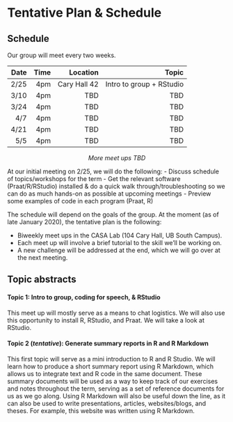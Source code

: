 # Tentative Plan & Schedule {-}

## Schedule {-}
Our group will meet every two weeks. 

|  Date|  Time|  Location| Topic|
|--:|--:|--:|--:|
|  2/25|  4pm|  Cary Hall 42| Intro to group + RStudio|
|  3/10|  4pm|  TBD| TBD|
|  3/24|  4pm|  TBD| TBD|
|  4/7|  4pm|  TBD| TBD|
|  4/21|  4pm|  TBD| TBD|
|  5/5|  4pm|  TBD| TBD|

<center>
*More meet ups TBD*
</center>

At our initial meeting on 2/25, we will do the following:
- Discuss schedule of topics/workshops for the term
- Get the relevant software (Praat/R/RStudio) installed & do a quick walk through/troubleshooting so we can do as much hands-on as possible at upcoming meetings
- Preview some examples of code in each program (Praat, R)

The schedule will depend on the goals of the group. At the moment (as of late January 2020), the tentative plan is the following:

- Biweekly meet ups in the CASA Lab (104 Cary Hall, UB South Campus).
- Each meet up will involve a brief tutorial to the skill we'll be working on.
- A new challenge will be addressed at the end, which we will go over at the next meeting.

## Topic abstracts {-}

#### Topic 1: Intro to group, coding for speech, & RStudio {-}
This meet up will mostly serve as a means to chat logistics. We will also use this opportunity to install R, RStudio, and Praat. We will take a look at RStudio.

#### Topic 2 (*tentative*): Generate summary reports in R and R Markdown {-}
This first topic will serve as a mini introduction to R and R Studio. We will learn how to produce a short summary report using R Markdown, which allows us to integrate text and R code in the same document. These summary documents will be used as a way to keep track of our exercises and notes throughout the term, serving as a set of reference documents for us as we go along. Using R Markdown will also be useful down the line, as it can also be used to write presentations, articles, websites/blogs, and theses. For example, this website was written using R Markdown.
